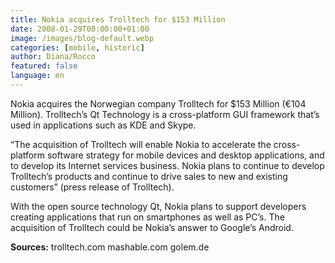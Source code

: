 ```yaml
---
title: Nokia acquires Trolltech for $153 Million
date: 2008-01-29T00:00:00+01:00
image: /images/blog-default.webp
categories: [mobile, historic]
author: Diana/Rocco
featured: false
language: en
---
```


<div class="entry-content">
Nokia acquires the Norwegian company Trolltech  for $153 Million (€104 Million). Trolltech’s Qt Technology is a cross-platform GUI framework that’s used in applications such as KDE and Skype.



“The acquisition of Trolltech will enable Nokia to accelerate the cross-platform software strategy for mobile devices and desktop applications, and to develop its Internet services business. Nokia plans to continue to develop Trolltech’s products and continue to drive sales to new and existing customers” (press release of Trolltech).



With the open source technology Qt, Nokia plans to support developers creating applications that run on smartphones as well as PC’s. The acquisition of Trolltech could be Nokia’s answer to Google’s Android.

**Sources:** trolltech.commashable.comgolem.de
</div>


